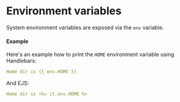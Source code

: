 # Environment variables

System environment variables are exposed via the `env` variable.

#### Example

Here's an example how to print the `HOME` environment variable using Handlebars:

```yaml
Home dir is {{ env.HOME }}
```

And EJS:

```yaml
Home dir is <%= it.env.HOME %>
```
